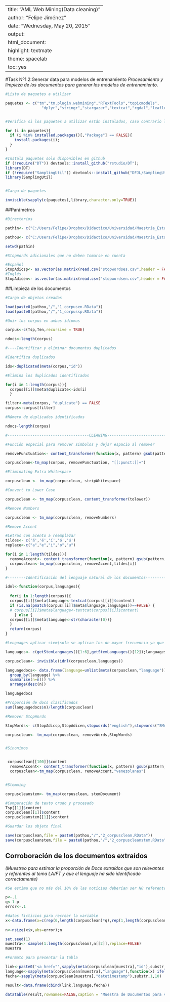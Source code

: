
---
title: "AML Web Mining(Data cleaning)"
author: "Felipe Jiménez"
date: "Wednesday, May 20, 2015"
output:
  html_document:
    highlight: textmate
    theme: spacelab
    toc: yes
---
#Task Nº1.2:Generar data para modelos de entrenamiento
*Procesamiento y limpieza de los documentos para generar los modelos de entrenamiento.*

```r


#Lista de paquetes a utilizar

paquetes <- c("tm","tm.plugin.webmining","RTextTools","topicmodels",
                "dplyr","stringr","stargazer","textcat","rgdal","leaflet")


#Verifica si los paquetes a utilizar están instalados, caso contrario los instala

for (i in paquetes){
  if (i %in% installed.packages()[,"Package"] == FALSE){
    install.packages(i);
  }
}

#Instala paquetes solo disponibles en github
if (!require("DT")) devtools::install_github("rstudio/DT");
library(DT)
if (!require("SamplingUtil")) devtools::install_github("DFJL/SamplingUtil");
library(SamplingUtil)


#Carga de paquetes

invisible(sapply(c(paquetes),library,character.only=TRUE))


```

##Parámetros
```r

#Directorios

pathin<- c("C:/Users/Felipe/Dropbox/Didactico/Universidad/Maestria_Estadistica/Practica_Profesional/AML_web_mining/Datos")

pathou<- c("C:/Users/Felipe/Dropbox/Didactico/Universidad/Maestria_Estadistica/Practica_Profesional/AML_web_mining/Objetos")

setwd(pathin)

#StopWords adicionales que no deben tomarse en cuenta

#Español
StopAdicsp<- as.vector(as.matrix(read.csv("stopwordses.csv",header = FALSE)))
#Inglés
StopAdicen<- as.vector(as.matrix(read.csv("stopwordsen.csv",header = FALSE)))

```

##Limpieza de los documentos
```r

#Carga de objetos creados

load(paste0(pathou,"/","1_corpusen.RData"))
load(paste0(pathou,"/","1_corpussp.RData"))

#Unir los corpus en ambos idiomas

corpus<-c(Tsp,Ten,recursive = TRUE)

ndocs<-length(corpus)

#----Identificar y eliminar documentos duplicados

#Identifica duplicados

ids<-duplicated(meta(corpus,"id"))

#Elimina los duplicados identificados

for(i in 1:length(corpus)){
  corpus[[i]]$meta$duplicate<-ids[i]
  }

filter<-meta(corpus, "duplicate") == FALSE
corpus<-corpus[filter]  

#Número de duplicados identificados

ndocs-length(corpus)

#------------------------------------CLEANING----------------------------------------------

#Función especial para remover simbolos y dejar espacio al remover

removePunctuation<- content_transformer(function(x, pattern) gsub(pattern, " ", x))

corpusclean<-tm_map(corpus, removePunctuation, "[[:punct:]]+")

#Eliminating Extra Whitespace 

corpusclean <- tm_map(corpusclean, stripWhitespace)

#Convert to Lower Case

corpusclean <- tm_map(corpusclean, content_transformer(tolower))

#Remove Numbers

corpusclean <- tm_map(corpusclean, removeNumbers)

#Remove Accent

#Letras con acento a reemplazar
tildes<- c('á','é','í','ó','ú')
replace<-c("a","e","i","o","u")

for(i in 1:length(tildes)){
  removeAccent<- content_transformer(function(x, pattern) gsub(pattern, replace[i], x))
  corpusclean<-tm_map(corpusclean, removeAccent,tildes[i])
}

#--------Identificación del lenguaje natural de los documentos----------

idnl<-function(corpus,languages){
  
  for(i in 1:length(corpus)){
  corpus[[i]]$meta$language<-textcat(corpus[[i]]$content)
  if (is.na(pmatch(corpus[[i]]$meta$language,languages))==FALSE) {
  # corpus[[i]]$meta$language<-textcat(corpus[[i]]$content)
    } else {
  corpus[[i]]$meta$language<-str(character(0))}
  }
  return(corpus)
}

#Lenguages aplicar stem(solo se aplican los de mayor frecuencia ya que los otros se deben a errores de clasificación)

languages<- c(getStemLanguages()[1:6],getStemLanguages()[12]);languages

corpusclean<- invisible(idnl(corpusclean,languages))

languagedocs<- data.frame(language=unlist(meta(corpusclean,"language"))) %>%
  group_by(language) %>%
  summarise(n=n()) %>%
  arrange(desc(n))

languagedocs

#Proporción de docs clasificados
sum(languagedocs$n)/length(corpusclean)

#Remover StopWords

StopWords<- c(StopAdicsp,StopAdicen,stopwords("english"),stopwords("SMART"),stopwords("spanish"),stopwords("italian"),stopwords("portuguese"),stopwords("french"))

corpusclean<- tm_map(corpusclean, removeWords,StopWords)


#Sinonimos


 corpusclean[[100]]$content
  removeAccent<- content_transformer(function(x, pattern) gsub(pattern,"droga", x))
  corpusclean<-tm_map(corpusclean, removeAccent,"venezolanas")


#Stemming

corpuscleanstem<- tm_map(corpusclean, stemDocument)

#Comparación de texto crudo y procesado
Tsp[[1]]$content
corpusclean[[1]]$content
corpuscleanstem[[1]]$content

#Guardar los objeto final

save(corpusclean,file = paste0(pathou,"/","2_corpusclean.RData"))
save(corpuscleanstem,file = paste0(pathou,"/","2_corpuscleanstem.RData"))

```


## Corroboración de los documentos extraídos

*(Muestreo para estimar la proporción de Docs extraídos que son relevantes y referentes al tema LA/FT y que el lenguaje ha sido identificado correctamente)*

```r

#Se estima que no más del 10% de las noticias deberían ser NO referentes al tema LA/FT.

p<-.1
q<-1-p
error<-.1

#datos ficticios para recrear la variable
x<-data.frame(x=c(rep(0,length(corpusclean)*q),rep(1,length(corpusclean)*p)))
  
n<-nsize(x$x,abs=error);n

set.seed(1)
muestra<- sample(1:length(corpusclean),n[[2]],replace=FALSE)
muestra

#Formato para presentar la tabla

link<-paste0('<a href="',sapply(meta(corpusclean[muestra],"id"),substr,34,1000),'">',sapply(meta(corpusclean[muestra],"id"),substr,34,1000),'</a>')
language<-sapply(meta(corpusclean[muestra],"language"),function(x) ifelse(x == "NULL", NA, x))
fecha<-sapply(meta(corpusclean[muestra],"datetimestamp"),substr,1,10)

result<-data.frame(cbind(link,language,fecha))

datatable(result,rownames=FALSE,caption = 'Muestra de Documentos para verificar calidad de Procedimientos',options = list(pageLength = as.numeric(n[2]), dom = 'tip'))

```

